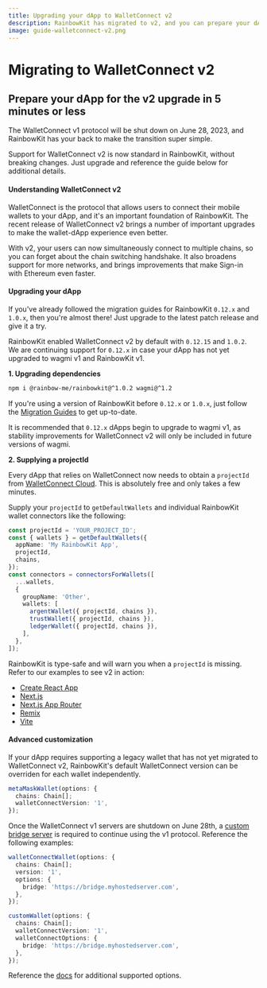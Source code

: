 ```yaml
---
title: Upgrading your dApp to WalletConnect v2
description: RainbowKit has migrated to v2, and you can prepare your dApp in 5 minutes or less
image: guide-walletconnect-v2.png
---
```


# Migrating to WalletConnect v2

## Prepare your dApp for the v2 upgrade in 5 minutes or less

The WalletConnect v1 protocol will be shut down on June 28, 2023, and RainbowKit has your back to make the transition super simple.

Support for WalletConnect v2 is now standard in RainbowKit, without breaking changes. Just upgrade and reference the guide below for additional details.

#### Understanding WalletConnect v2

WalletConnect is the protocol that allows users to connect their mobile wallets to your dApp, and it's an important foundation of RainbowKit. The recent release of WalletConnect v2 brings a number of important upgrades to make the wallet-dApp experience even better.

With v2, your users can now simultaneously connect to multiple chains, so you can forget about the chain switching handshake. It also broadens support for more networks, and brings improvements that make Sign-in with Ethereum even faster.

#### Upgrading your dApp

If you've already followed the migration guides for RainbowKit `0.12.x` and `1.0.x`, then you're almost there! Just upgrade to the latest patch release and give it a try.

RainbowKit enabled WalletConnect v2 by default with `0.12.15` and `1.0.2`. We are continuing support for `0.12.x` in case your dApp has not yet upgraded to wagmi v1 and RainbowKit v1.

**1. Upgrading dependencies**

```bash
npm i @rainbow-me/rainbowkit@^1.0.2 wagmi@^1.2
```

If you're using a version of RainbowKit before `0.12.x` or `1.0.x`, just follow the [Migration Guides](/docs/migration-guide) to get up-to-date.

It is recommended that `0.12.x` dApps begin to upgrade to wagmi v1, as stability improvements for WalletConnect v2 will only be included in future versions of wagmi.

**2. Supplying a projectId**

Every dApp that relies on WalletConnect now needs to obtain a `projectId` from [WalletConnect Cloud](https://cloud.walletconnect.com/). This is absolutely free and only takes a few minutes.

Supply your `projectId` to `getDefaultWallets` and individual RainbowKit wallet connectors like the following:

```ts
const projectId = 'YOUR_PROJECT_ID';
const { wallets } = getDefaultWallets({
  appName: 'My RainbowKit App',
  projectId,
  chains,
});
const connectors = connectorsForWallets([
  ...wallets,
  {
    groupName: 'Other',
    wallets: [
      argentWallet({ projectId, chains }),
      trustWallet({ projectId, chains }),
      ledgerWallet({ projectId, chains }),
    ],
  },
]);
```

RainbowKit is type-safe and will warn you when a `projectId` is missing. Refer to our examples to see v2 in action:

- [Create React App](https://codesandbox.io/p/sandbox/github/rainbow-me/rainbowkit/tree/main/examples/with-create-react-app)
- [Next.js](https://codesandbox.io/p/sandbox/github/rainbow-me/rainbowkit/tree/main/examples/with-next)
- [Next.js App Router](https://codesandbox.io/p/sandbox/github/rainbow-me/rainbowkit/tree/main/examples/with-next-app)
- [Remix](https://codesandbox.io/p/sandbox/github/rainbow-me/rainbowkit/tree/main/examples/with-remix)
- [Vite](https://codesandbox.io/p/sandbox/github/rainbow-me/rainbowkit/tree/main/examples/with-vite)

#### Advanced customization

If your dApp requires supporting a legacy wallet that has not yet migrated to WalletConnect v2, RainbowKit's default WalletConnect version can be overriden for each wallet independently.

```ts
metaMaskWallet(options: {
  chains: Chain[];
  walletConnectVersion: '1',
});
```

Once the WalletConnect v1 servers are shutdown on June 28th, a [custom bridge server](https://docs.walletconnect.com/1.0/bridge-server) is required to continue using the v1 protocol. Reference the following examples:

```ts
walletConnectWallet(options: {
  chains: Chain[];
  version: '1',
  options: {
    bridge: 'https://bridge.myhostedserver.com',
  },
});

customWallet(options: {
  chains: Chain[];
  walletConnectVersion: '1',
  walletConnectOptions: {
    bridge: 'https://bridge.myhostedserver.com',
  },
});
```

Reference the [docs](https://www.rainbowkit.com/docs/custom-wallet-list#walletconnect) for additional supported options.
